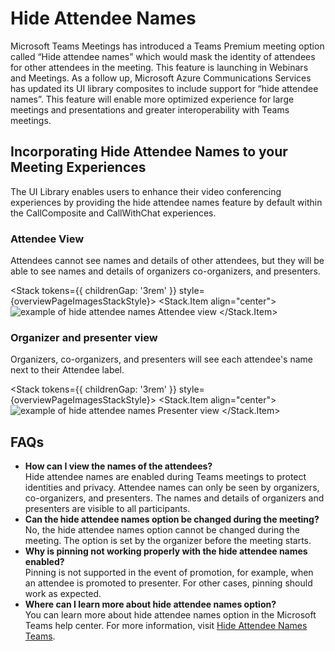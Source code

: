 
<Meta title="Concepts/Hide Attendee Names" />

# Hide Attendee Names

Microsoft Teams Meetings has introduced a Teams Premium meeting option called “Hide attendee names” which would mask the identity of attendees for other attendees in the meeting.
This feature is launching in Webinars and Meetings.
As a follow up, Microsoft Azure Communications Services has updated its UI library composites to include support for “hide attendee names”.
This feature will enable more optimized experience for large meetings and presentations and greater interoperability with Teams meetings.

## Incorporating Hide Attendee Names to your Meeting Experiences

The UI Library enables users to enhance their video conferencing experiences by providing the hide attendee names feature by default within the CallComposite and CallWithChat experiences.

### Attendee View

Attendees cannot see names and details of other attendees, but they will be able to see names and details of organizers co-organizers, and presenters.

<Stack tokens={{ childrenGap: '3rem' }} style={overviewPageImagesStackStyle}>
  <Stack.Item align="center">
    <img src="images/hideAttendee-Attendeeview.png" alt="example of hide attendee names Attendee view" />
  </Stack.Item>
</Stack>

### Organizer and presenter view

Organizers, co-organizers, and presenters will see each attendee's name next to their Attendee label.

<Stack tokens={{ childrenGap: '3rem' }} style={overviewPageImagesStackStyle}>
  <Stack.Item align="center">
    <img src="images/hideAttendees-PresenterView.png" alt="example of hide attendee names Presenter view" />
  </Stack.Item>
</Stack>

## FAQs

- <b>How can I view the names of the attendees?</b>
  <br />
  Hide attendee names are enabled during Teams meetings to protect identities and privacy. Attendee names can only be
  seen by organizers, co-organizers, and presenters. The names and details of organizers and presenters are visible to
  all participants.
- <b>Can the hide attendee names option be changed during the meeting?</b>
  <br />
  No, the hide attendee names option cannot be changed during the meeting. The option is set by the organizer before the
  meeting starts.
- <b>Why is pinning not working properly with the hide attendee names enabled?</b>
  <br />
  Pinning is not supported in the event of promotion, for example, when an attendee is promoted to presenter. For other
  cases, pinning should work as expected.
- <b>Where can I learn more about hide attendee names option?</b>
  <br />
  You can learn more about hide attendee names option in the Microsoft Teams help center. For more information, visit
  [Hide Attendee Names
  Teams](https://support.microsoft.com/en-us/office/hide-attendee-names-in-teams-meetings-and-webinars-00389c74-ee61-48b5-bad8-8295600085ed).
